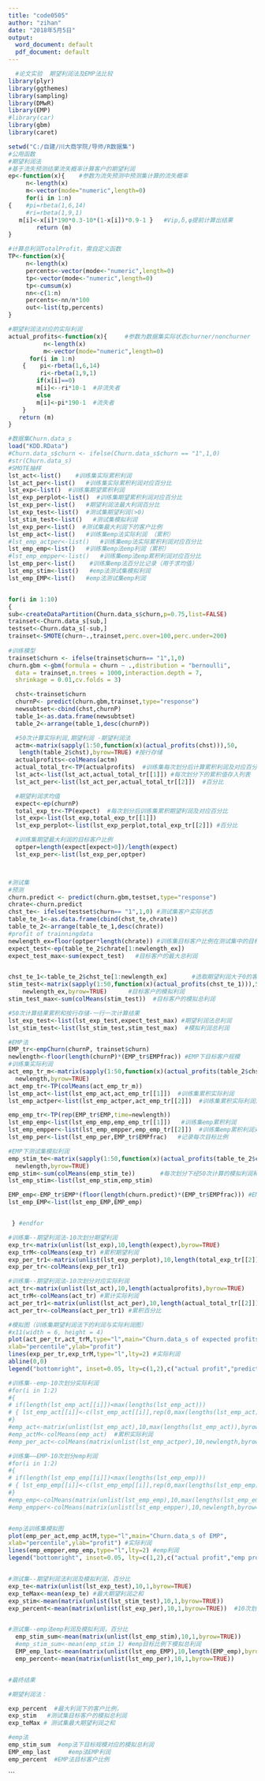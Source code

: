 ---
title: "code0505"
author: "zihan"
date: "2018年5月5日"
output:
  word_document: default
  pdf_document: default
---

```{r echo=TRUE,eval=FALSE }
  #论文实验  期望利润法及EMP法比较
library(plyr)
library(ggthemes)
library(sampling)
library(DMwR)
library(EMP)
#library(car)
library(gbm)
library(caret)

setwd("C:/自建/川大商学院/导师/R数据集")
#公用函数
#期望利润法
#基于流失预测结果流失概率计算客户的期望利润
ep<-function(x){    #参数为流失预测中预测集计算的流失概率
     n<-length(x)
     m<-vector(mode="numeric",length=0)     
     for(i in 1:n)
{    #pi=rbeta(1,6,14) 
     #ri=rbeta(1,9,1) 
   m[i]<-x[i]*190*0.3-10*(1-x[i])*0.9-1 }   #Vip,δ,φ提前计算出结果
        return (m)
}

#计算总利润TotalProfit，需自定义函数
TP<-function(x){
     n<-length(x)
     percents<-vector(mode<-"numeric",length=0)
     tp<-vector(mode<-"numeric",length=0)
     tp<-cumsum(x)
     nn<-c(1:n)
     percents<-nn/n*100
     out<-list(tp,percents)
}

#期望利润法对应的实际利润
actual_profits<-function(x){     #参数为数据集实际状态churner/nonchurner
          n<-length(x)
          m<-vector(mode="numeric",length=0)
      for(i in 1:n)
    {    pi<-rbeta(1,6,14) 
         ri<-rbeta(1,9,1) 
        if(x[i]==0)
        m[i]<--ri*10-1  #非流失者
        else
        m[i]<-pi*190-1  #流失者
    }
   return (m)
}

#数据集Churn.data_s
load("KDD.RData")
#Churn.data_s$churn <- ifelse(Churn.data_s$churn == "1",1,0)
#str(Churn.data_s)
#SMOTE抽样
lst_act<-list()    #训练集实际累积利润
lst_act_per<-list()   #训练集实际累积利润对应百分比
lst_exp<-list()  #训练集期望累积利润
lst_exp_perplot<-list()  #训练集期望累积利润对应百分比
lst_exp_per<-list()   #期望利润法最大利润百分比
lst_exp_test<-list()  #测试集期望利润(>0)
lst_stim_test<-list()   #测试集模拟利润
lst_exp_per<-list()  #测试集最大利润下的客户比例
lst_emp_act<-list()   #训练集emp法实际利润 （累积）
#lst_emp_actper<-list()   #训练集emp法实际累积利润对应百分比
lst_emp_emp<-list()   #训练集emp法emp利润（累积）
#lst_emp_empper<-list()   #训练集emp法emp累积利润对应百分比
lst_emp_per<-list()    #训练集emp法百分比记录（用于求均值）
lst_emp_stim<-list()   #emp法测试集模拟利润
lst_emp_EMP<-list()   #emp法测试集emp利润


for(i in 1:10)
{
sub<-createDataPartition(Churn.data_s$churn,p=0.75,list=FALSE)
trainset<-Churn.data_s[sub,]
testset<-Churn.data_s[-sub,]
trainset<-SMOTE(churn~.,trainset,perc.over=100,perc.under=200)
 
#训练模型
trainset$churn <- ifelse(trainset$churn== "1",1,0)
churn.gbm <-gbm(formula = churn ~ .,distribution = "bernoulli",
  data = trainset,n.trees = 1000,interaction.depth = 7,
  shrinkage = 0.01,cv.folds = 3)

  chst<-trainset$churn
  churnP<- predict(churn.gbm,trainset,type="response") 
  newsubtset<-cbind(chst,churnP)
  table_1<-as.data.frame(newsubtset)
  table_2<-arrange(table_1,desc(churnP))

  #50次计算实际利润,期望利润 -期望利润法
  actm<-matrix(sapply(1:50,function(x)(actual_profits(chst))),50,
   length(table_2$chst),byrow=TRUE) #按行存储 
  actualprofits<-colMeans(actm)
  actual_total_tr<-TP(actualprofits)  #训练集每次划分后计算累积利润及对应百分比
  lst_act<-list(lst_act,actual_total_tr[[1]]) #每次划分下的累积值存入列表
  lst_act_per<-list(lst_act_per,actual_total_tr[[2]])  #百分比  

  #期望利润求均值
  expect<-ep(churnP)
  total_exp_tr<-TP(expect)  #每次划分后训练集累积期望利润及对应百分比
  lst_exp<-list(lst_exp,total_exp_tr[[1]])
  lst_exp_perplot<-list(lst_exp_perplot,total_exp_tr[[2]]) #百分比

  #训练集期望最大利润的目标客户比例
  optper=length(expect[expect>0])/length(expect)
  lst_exp_per<-list(lst_exp_per,optper)



#测试集
#预测
churn.predict <- predict(churn.gbm,testset,type="response")
chrate<-churn.predict 
chst_te<- ifelse(testset$churn== "1",1,0) #测试集客户实际状态
table_te_1<-as.data.frame(cbind(chst_te,chrate))
table_te_2<-arrange(table_te_1,desc(chrate))
#profit of trainningdata 
newlength_ex=floor(optper*length(chrate)) #训练集目标客户比例在测试集中的目标客户数
expect_test<-ep(table_te_2$chrate[1:newlength_ex])
expect_test_max<-sum(expect_test)   #目标客户的最大总利润


chst_te_1<-table_te_2$chst_te[1:newlength_ex]       #选取期望利润大于0的客户对应的流失概率
stim_test<-matrix(sapply(1:50,function(x)(actual_profits(chst_te_1))),50,
    newlength_ex,byrow=TRUE)      #目标客户的模拟利润
stim_test_max<-sum(colMeans(stim_test))  #目标客户的模拟总利润

#50次计算结果累积和按行存储-一行一次计算结果
lst_exp_test<-list(lst_exp_test,expect_test_max) #期望利润法总利润
lst_stim_test<-list(lst_stim_test,stim_test_max)  #模拟利润总利润

#EMP法
EMP_tr<-empChurn(churnP, trainset$churn)
newlength<-floor(length(churnP)*(EMP_tr$EMPfrac)) #EMP下目标客户规模
#训练集实际利润
act_emp_tr_m<-matrix(sapply(1:50,function(x)(actual_profits(table_2$chst[1:newlength]))),50,
  newlength,byrow=TRUE)
act_emp_tr<-TP(colMeans(act_emp_tr_m))
lst_emp_act<-list(lst_emp_act,act_emp_tr[[1]])  #训练集累积实际利润
lst_emp_actper<-list(lst_emp_actper,act_emp_tr[[2]])  #训练集累积实际利润对应百分比forplot

emp_emp_tr<-TP(rep(EMP_tr$EMP,time=newlength))
lst_emp_emp<-list(lst_emp_emp,emp_emp_tr[[1]])   #训练集emp累积利润
lst_emp_empper<-list(lst_emp_empper,emp_emp_tr[[2]])  #训练集emp累积利润对应百分比forplot
lst_emp_per<-list(lst_emp_per,EMP_tr$EMPfrac)   #记录每次目标比例

#EMP下测试集模拟利润
emp_stim_te<-matrix(sapply(1:50,function(x)(actual_profits(table_te_2$chst_te[1:newlength]))),50,
  newlength,byrow=TRUE)
emp_stim<-sum(colMeans(emp_stim_te))       #每次划分下经50次计算的模拟利润和
lst_emp_stim<-list(lst_emp_stim,emp_stim)

EMP_emp<-EMP_tr$EMP*(floor(length(churn.predict)*(EMP_tr$EMPfrac))) #EMP法每次划分下EMP总利润
lst_emp_EMP<-list(lst_emp_EMP,EMP_emp) 


 } #endfor

#训练集--期望利润法-10次划分期望利润
exp_tr<-matrix(unlist(lst_exp),10,length(expect),byrow=TRUE)
exp_trM<-colMeans(exp_tr) #累积期望利润
exp_per_tr1<-matrix(unlist(lst_exp_perplot),10,length(total_exp_tr[[2]]),byrow=TRUE)
exp_per_tr<-colMeans(exp_per_tr1)

#训练集--期望利润法-10次划分对应实际利润
act_tr<-matrix(unlist(lst_act),10,length(actualprofits),byrow=TRUE)
act_trM<-colMeans(act_tr) #累计实际利润
act_per_tr1<-matrix(unlist(lst_act_per),10,length(actual_total_tr[[2]]),byrow=TRUE) #对应累积百分比
act_per_tr<-colMeans(act_per_tr1) #累积百分比

#模拟图（训练集期望利润法下的利润与实际利润图）
#x11(width = 6, height = 4)
plot(act_per_tr,act_trM,type="l",main="Churn.data_s of expected profits",
xlab="percentile",ylab="profit")
lines(exp_per_tr,exp_trM,type="l",lty=2) #实际利润
abline(0,0)
legend("bottomright", inset=0.05, lty=c(1,2),c("actual profit","predict profit"))

#训练集--emp-10次划分实际利润
#for(i in 1:2)
#{
# if(length(lst_emp_act[[i]])<max(lengths(lst_emp_act)))
# { lst_emp_act[[i]]<-c(lst_emp_act[[i]],rep(0,max(lengths(lst_emp_act))-length(lst_emp_act[[i]])))}
#}
#emp_act<-matrix(unlist(lst_emp_act),10,max(lengths(lst_emp_act)),byrow=TRUE)  #累积实际利润
#emp_actM<-colMeans(emp_act)  #累积实际利润
#emp_per_act<-colMeans(matrix(unlist(lst_emp_actper),10,newlength,byrow=TRUE))  #累积利润对应百分比 

#训练集——EMP-10次划分emp利润
#for(i in 1:2)
#{
# if(length(lst_emp_emp[[i]])<max(lengths(lst_emp_emp)))
# { lst_emp_emp[[i]]<-c(lst_emp_emp[[i]],rep(0,max(lengths(lst_emp_emp))-length(lst_emp_emp[[i]])))}
#}
#emp_emp<-colMeans(matrix(unlist(lst_emp_emp),10,max(lengths(lst_emp_emp)),byrow=TRUE))
#emp_empper<-colMeans(matrix(unlist(lst_emp_empper),10,newlength,byrow=TRUE))


#emp法训练集模拟图
plot(emp_per_act,emp_actM,type="l",main="Churn.data_s of EMP",
xlab="percentile",ylab="profit") #实际利润
lines(emp_empper,emp_emp,type="l",lty=2) #emp利润
legend("bottomright", inset=0.05, lty=c(1,2),c("actual profit","emp profit"))


#测试集--期望利润法利润及模拟利润，百分比
exp_te<-matrix(unlist(lst_exp_test),10,1,byrow=TRUE)
exp_teMax<-mean(exp_te) #最大期望利润之和
exp_stim<-mean(matrix(unlist(lst_stim_test),10,1,byrow=TRUE))
exp_percent<-mean(matrix(unlist(lst_exp_per),10,1,byrow=TRUE))  #10次划分后期望利润法最大利润下的平均客户比例


#测试集--emp法emp利润及模拟利润，百分比
  emp_stim_sum<-mean(matrix(unlist(lst_emp_stim),10,1,byrow=TRUE))
  #emp_stim_sum<-mean(emp_stim_1) #emp目标比例下模拟总利润
  EMP_emp_last<-mean(matrix(unlist(lst_emp_EMP),10,length(EMP_emp),byrow=TRUE))  #emp法10次划分的平均EMP利润
  emp_percent<-mean(matrix(unlist(lst_emp_per),10,1,byrow=TRUE))  


#最终结果

#期望利润法：

exp_percent  #最大利润下的客户比例，
exp_stim   #测试集目标客户的模拟总利润
exp_teMax # 测试集最大期望利润之和

#emp法
emp_stim_sum  #emp法下目标规模对应的模拟总利润
EMP_emp_last     #emp法EMP利润
emp_percent  #EMP法目标客户比例


```


```
